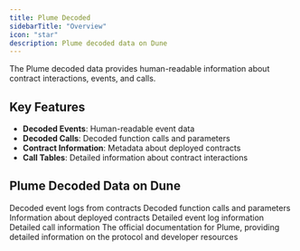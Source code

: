 ```yaml
---
title: Plume Decoded
sidebarTitle: "Overview"
icon: "star"
description: Plume decoded data on Dune
---
```



The Plume decoded data provides human-readable information about contract interactions, events, and calls.

## Key Features

- **Decoded Events**: Human-readable event data
- **Decoded Calls**: Decoded function calls and parameters
- **Contract Information**: Metadata about deployed contracts
- **Call Tables**: Detailed information about contract interactions

## Plume Decoded Data on Dune

<CardGroup cols={2}>
  <Card title="Decoded Logs" icon="database" href="/data-catalog/evm/plume/decoded/logs-decoded">
    Decoded event logs from contracts
  </Card>
  <Card title="Decoded Traces" icon="database" href="/data-catalog/evm/plume/decoded/traces-decoded">
    Decoded function calls and parameters
  </Card>
  <Card title="Contracts" icon="database" href="/data-catalog/evm/plume/decoded/contracts">
    Information about deployed contracts
  </Card>
  <Card title="Event Logs" icon="database" href="/data-catalog/evm/plume/decoded/event-logs">
    Detailed event log information
  </Card>
  <Card title="Call Tables" icon="database" href="/data-catalog/evm/plume/decoded/call-tables">
    Detailed call information
  </Card>
</CardGroup>

<OverviewSnippet />

<CardGroup cols={1}>
  <Card title="Plume Documentation" icon="link" href="https://docs.plume.network">
    The official documentation for Plume, providing detailed information on the protocol and developer resources
  </Card>
</CardGroup> 